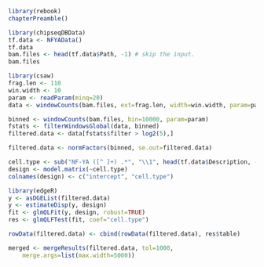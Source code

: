 ```r
library(rebook)
chapterPreamble()
```

```r
library(chipseqDBData)
tf.data <- NFYAData()
tf.data
bam.files <- head(tf.data$Path, -1) # skip the input.
bam.files
```

```r
library(csaw)
frag.len <- 110
win.width <- 10
param <- readParam(minq=20)
data <- windowCounts(bam.files, ext=frag.len, width=win.width, param=param)
```

```r
binned <- windowCounts(bam.files, bin=10000, param=param)
fstats <- filterWindowsGlobal(data, binned)
filtered.data <- data[fstats$filter > log2(5),]
```

```r
filtered.data <- normFactors(binned, se.out=filtered.data)
```

```r
cell.type <- sub("NF-YA ([^ ]+) .*", "\\1", head(tf.data$Description, -1))
design <- model.matrix(~cell.type)
colnames(design) <- c("intercept", "cell.type")

library(edgeR)
y <- asDGEList(filtered.data)
y <- estimateDisp(y, design)
fit <- glmQLFit(y, design, robust=TRUE)
res <- glmQLFTest(fit, coef="cell.type")

rowData(filtered.data) <- cbind(rowData(filtered.data), res$table)
```

```r
merged <- mergeResults(filtered.data, tol=1000, 
    merge.args=list(max.width=5000))
```
